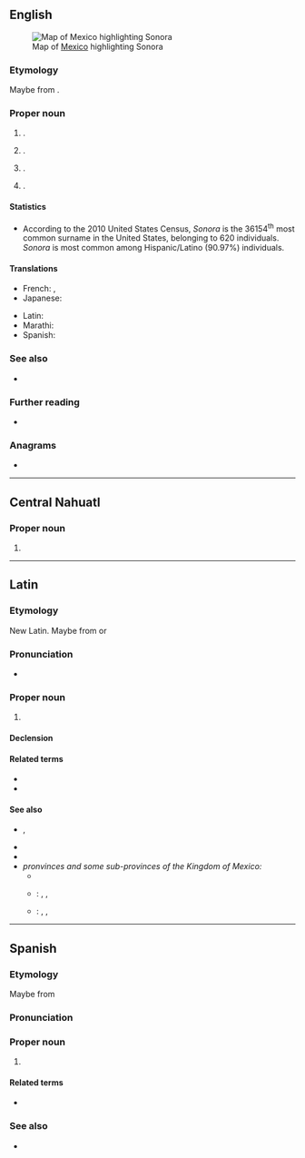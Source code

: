 {{also|sonora}}
==English==
[[File:Mexico map, MX-SON.svg|thumb|Map of [[Mexico]] highlighting Sonora]]

===Etymology===
Maybe from {{der|en|opt|xunuta}}.

===Proper noun===
{{en-proper noun|~|s}}

# {{place|en|state|c/Mexico}}.
# {{place|en|city/county seat|co/Tuolumne County|s/California|c/USA}}.
# {{place|en|city/county seat|co/Sutton County|s/Texas|c/USA}}.
# {{surname|en}}.

====Statistics====
* According to the 2010 United States Census, ''Sonora'' is the 36154<sup>th</sup> most common surname in the United States, belonging to 620 individuals. ''Sonora'' is most common among Hispanic/Latino (90.97%) individuals.

====Translations====
{{trans-top|state of Mexico}}
* French: {{t|fr|la Sonore|f}}, {{t|fr|le Sonora|m}}
* Japanese: {{t|ja|ソノラ|tr=Sonora}}
{{trans-mid}}
* Latin: {{t|la|Sonora}}
* Marathi: {{t|mr|सोनोरा|n}}
* Spanish: {{t+|es|Sonora|f}}
{{trans-bottom}}

===See also===
* {{pedia|Sonora (disambiguation)|Sonora}}

===Further reading===
* {{R:en:DAFN}}

===Anagrams===
* {{anagrams|en|a=anoors|Rosano}}

----

==Central Nahuatl==

===Proper noun===
{{head|nhn|proper noun}}

# {{place|nhn|state|c/Mexico|t=Sonora}}

----

==Latin==

===Etymology===
New Latin. Maybe from {{der|la|es|Sonora}} or {{der|la|en|Sonora}}

===Pronunciation===
* {{la-IPA|Sonōra}}

===Proper noun===
{{la-proper noun|Sonōra<1>}}

# {{lb|la|New Latin}} {{l|en|Sonora}}

====Declension====
{{la-ndecl|Sonōra<1>}}

====Related terms====
* {{l|la|sonōrānus}}
* {{l|la|sonōricus}}

====See also====
* {{l|la|Novum Mexicum}}, {{l|la|Mexicum Novum}}
* {{l|la|Regnum Mexicanum}}
* {{l|la|Nova Hispania}}
* ''pronvinces and some sub-provinces of the Kingdom of Mexico:''
** {{l|la|Quadalajara}}
** {{l|la|Mexicum}}: {{l|la|Jucatan}}, {{l|la|Quaxaca}}, {{l|la|Tabasco}}
** {{l|la|Guatimala}}: {{l|la|Costarica}}, {{l|la|Honduras}}, {{l|la|Nicaragua}}

----

==Spanish==

===Etymology===
Maybe from {{der|es|opt|xunuta}}

===Pronunciation===
{{es-IPA}}

===Proper noun===
{{es-proper noun|f}}

# {{place|es|state|c/Mexico}}

====Related terms====
* {{l|es|sonorense}}

===See also===
* {{pedia|lang=es}}